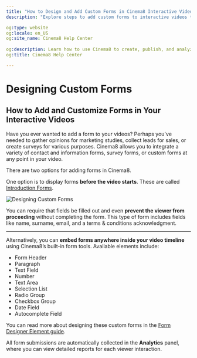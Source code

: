 ---
title: "How to Design and Add Custom Forms in Cinema8 Interactive Videos"
description: "Explore steps to add custom forms to interactive videos to capture responses, collect leads, or quiz viewers effectively. Visit Cinema8."

og:type: website
og:locale: en_US
og:site_name: Cinema8 Help Center
 
og:description: Learn how to use Cinema8 to create, publish, and analyze interactive videos.
og:title: Cinema8 Help Center

---

# Designing Custom Forms

## How to Add and Customize Forms in Your Interactive Videos

Have you ever wanted to add a form to your videos? Perhaps you've needed to gather opinions for marketing studies, collect leads for sales, or create surveys for various purposes. Cinema8 allows you to integrate a variety of contact and information forms, survey forms, or custom forms at any point in your video.

There are two options for adding forms in Cinema8.
 

One option is to display forms **before the video starts**. These are called [Introduction Forms](/design-advanced-interactivity/how-to-add-questions-on-video).

![Designing Custom Forms](/screenshot/questions/custom-forms1.webp)

You can require that fields be filled out and even **prevent the viewer from proceeding** without completing the form. This type of form includes fields like name, surname, email, and a terms & conditions acknowledgment.

---

Alternatively, you can **embed forms anywhere inside your video timeline** using Cinema8’s built-in form tools. Available elements include:

- Form Header  
- Paragraph  
- Text Field  
- Number  
- Text Area  
- Selection List  
- Radio Group  
- Checkbox Group  
- Date Field  
- Autocomplete Field


You can read more about designing these custom forms in the [Form Designer Element guide](/design-advanced-interactivity/customizing-form-elements-playing-with-styles).

All form submissions are automatically collected in the **Analytics** panel, where you can view detailed reports for each viewer interaction.
